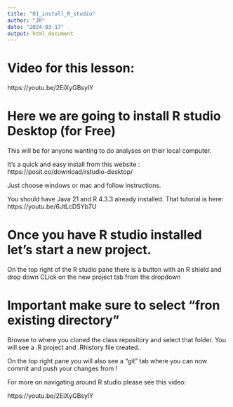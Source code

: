 ```yaml
---
title: "01_install_R_studio"
author: "JR"
date: "2024-03-17"
output: html_document
---
```

# Video for this lesson:
https://youtu.be/2EiXyGBsylY


# Here we are going to install R studio Desktop (for Free)
This will be for anyone wanting to do analyses on their local computer.

It's a quick and easy install from this website :
https://posit.co/download/rstudio-desktop/

Just choose windows or mac and follow instructions.

You should have Java 21 and R 4.3.3 already installed. That tutorial is here:
https://youtu.be/6JtLcDSYb7U

# Once you have R studio installed let's start a new project.
On the top right of the R studio pane there is a button with an R shield and drop down
CLick on the new project tab from the dropdown

# Important make sure to select "fron existing directory"

Browse to where you cloned the class repository and select that folder.
You will see a .R project and .Rhistory file created.

On the top right pane you will also see a "git" tab where you can now commit and push
your changes from !

For more on navigating around R studio please see this video:

https://youtu.be/2EiXyGBsylY

